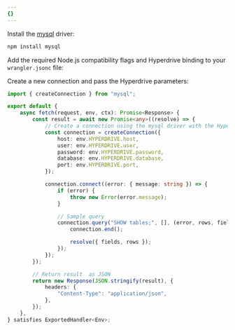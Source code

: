 ```yaml
---
{}
---
```



Install the [mysql](https://github.com/mysqljs/mysql) driver:

```sh
npm install mysql
```

Add the required Node.js compatibility flags and Hyperdrive binding to your `wrangler.jsonc` file:

<Render file="hyperdrive-node-compatibility-requirement" product="hyperdrive"/>

Create a new connection and pass the Hyperdrive parameters:

```ts
import { createConnection } from "mysql";

export default {
	async fetch(request, env, ctx): Promise<Response> {
		const result = await new Promise<any>((resolve) => {
			// Create a connection using the mysql driver with the Hyperdrive credentials (only accessible from your Worker).
			const connection = createConnection({
				host: env.HYPERDRIVE.host,
				user: env.HYPERDRIVE.user,
				password: env.HYPERDRIVE.password,
				database: env.HYPERDRIVE.database,
				port: env.HYPERDRIVE.port,
			});

			connection.connect((error: { message: string }) => {
				if (error) {
					throw new Error(error.message);
				}

				// Sample query
				connection.query("SHOW tables;", [], (error, rows, fields) => {
					connection.end();

					resolve({ fields, rows });
				});
			});
		});

		// Return result  as JSON
		return new Response(JSON.stringify(result), {
			headers: {
				"Content-Type": "application/json",
			},
		});
	},
} satisfies ExportedHandler<Env>;
```
